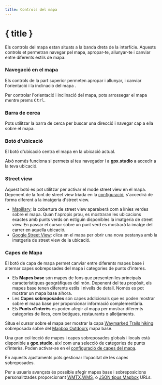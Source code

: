 ```yaml
---
title: Controls del mapa
---
```


<script>
</script>

# { title }

Els controls del mapa estan situats a la banda dreta de la interfície.
Aquests controls et permetran navegar pel mapa, apropar-te, allunyar-te i canviar entre diferents estils de mapa.

### <Diff size="16" class="inline-block" style="margin-bottom: 2px" /> Navegació en el mapa

Els controls de la part superior permeten apropar <Plus size="16" class="inline-block" style="margin-bottom: 2px" /> i allunyar<Minus size="16" class="inline-block" style="margin-bottom: 2px" />, i canviar l'orientació i la inclinació del mapa <Compass size="16" class="inline-block" style="margin-bottom: 2px" />.

<DocsNote>

Per controlar l'orientació i inclinació del mapa, pots arrossegar el mapa mentre prems <kbd>Ctrl</kbd>.

</DocsNote>

### <Search size="16" class="inline-block" style="margin-bottom: 2px" /> Barra de cerca

Pots utilitzar la barra de cerca per buscar una direcció i navegar cap a ella sobre el mapa.

### <LocateFixed size="16" class="inline-block" style="margin-bottom: 2px" /> Botó d'ubicació

El botó d'ubicació centra el mapa en la ubicació actual.

<DocsNote>

Això només funciona si permets al teu navegador i a <b>gpx.studio</b> a accedir a la teva ubicació.

</DocsNote>

### <PersonStanding size="16" class="inline-block" style="margin-bottom: 2px" /> Street view

Aquest botó es pot utilitzar per activar el mode street view en el mapa.
Depenent de la font de street view triada en la [configuració](./menu/settings), s'accedirà de forma diferent a la imatgeria d'street view.

- <a href="https://www.mapillary.com/" target="_blank">Mapillary</a>: la cobertura de street view aparaixerà com a línies verdes sobre el mapa. Quan t'apropis prou, es mostraran les ubicacions exactes amb punts verds on estiguin disponibles la imatgeria de street view. En passar el cursor sobre un punt verd es mostrarà la imatge del carrer en aquella ubicació.
- <a href="https://www.google.com/streetview/" target="_blank">Google Street View</a>: clica en el mapa per obrir una nova pestanya amb la imatgeria de street view de la ubicació.

### <Layers size="16" class="inline-block" style="margin-bottom: 2px" /> Capes de Mapa

El botó de capa de mapa permet canviar entre diferents mapes base i alternar capes sobreposades del mapa i categories de punts d'interès.

- Els **Mapes base** són mapes de fons que presenten les principals característiques geogràfiques del món.
  Depenent del teu propòsit, els mapes base tenen diferents estils i nivells de detall.
  Només es pot mostrar un mapa base alhora.
- Les **Capes sobreposades** són capes addicionals que es poden mostrar sobre el mapa base per proporcionar informació complementària.
- Els **Punts d'interès** es poden afegir al mapa per mostrar diferents categories de llocs, com botigues, restaurants o allotjaments.

<div class="flex flex-col items-center"><DocsLayers /><span class="text-sm text-center mt-2">Situa el cursor sobre el mapa per mostrar la capa <a href="https://hiking.waymarkedtrails.org" target="_blank">Waymarked Trails hiking</a> sobreposada sobre del <a href="https://www.mapbox.com/maps/outdoors" target="_blank">Mapbox Outdoors</a> mapa base.
    </span>
</div>

Una gran col·lecció de mapes i capes sobreposades globals i locals està disponible a **gpx.studio**, així com una selecció de categories de punts d'interès.
Poden activar-se en el [configuració de capes del mapa](./menu/settings).

En aquests ajustaments pots gestionar l'opacitat de les capes sobreposades.

Per a usuaris avançats és possible afegir mapes base i sobreposicions personalitzades proporcionant <a href="https://en.wikipedia.org/wiki/Web_Map_Tile_Service" target="_blank">WMTX</a>,<a href="https://en.wikipedia.org/wiki/Web_Map_Service" target="_blank">WMS</a>, o <a href="https://docs.mapbox.com/help/glossary/style/" target="_blank">JSON tipus Mapbox</a> URLs.
